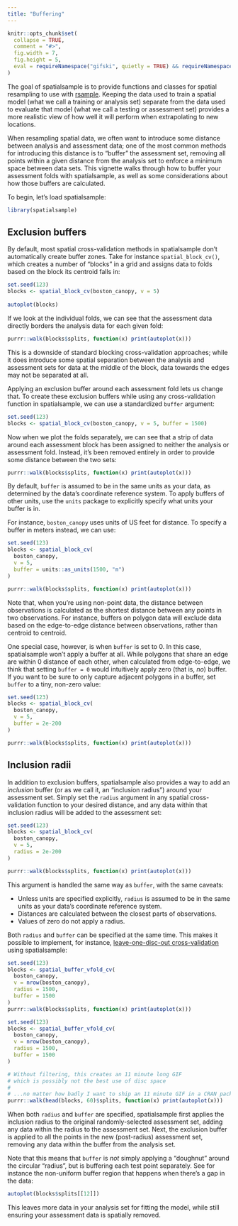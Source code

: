 ```yaml
---
title: "Buffering"
---
```


```r
knitr::opts_chunk$set(
  collapse = TRUE,
  comment = "#>",
  fig.width = 7,
  fig.height = 5,
  eval = requireNamespace("gifski", quietly = TRUE) && requireNamespace("knitr", quietly = TRUE)
)
```

The goal of spatialsample is to provide functions and classes for spatial resampling to use with [rsample](https://rsample.tidymodels.org/). Keeping the data used to train a spatial model (what we call a training or analysis set) separate from the data used to evaluate that model (what we call a testing or assessment set) provides a more realistic view of how well it will perform when extrapolating to new locations.

When resampling spatial data, we often want to introduce some distance between analysis and assessment data; one of the most common methods for introducing this distance is to "buffer" the assessment set, removing all points within a given distance from the analysis set to enforce a minimum space between data sets. This vignette walks through how to buffer your assessment folds with spatialsample, as well as some considerations about how those buffers are calculated.

To begin, let's load spatialsample:

```r
library(spatialsample)
```

## Exclusion buffers

By default, most spatial cross-validation methods in spatialsample don't automatically create buffer zones. Take for instance `spatial_block_cv()`, which creates a number of "blocks" in a grid and assigns data to folds based on the block its centroid falls in:

```r
set.seed(123)
blocks <- spatial_block_cv(boston_canopy, v = 5)
  
autoplot(blocks)
```

If we look at the individual folds, we can see that the assessment data directly borders the analysis data for each given fold:

```r
purrr::walk(blocks$splits, function(x) print(autoplot(x)))
```

This is a downside of standard blocking cross-validation approaches; while it does introduce some spatial separation between the analysis and assessment sets for data at the middle of the block, data towards the edges may not be separated at all. 

Applying an exclusion buffer around each assessment fold lets us change that. To create these exclusion buffers while using any cross-validation function in spatialsample, we can use a standardized `buffer` argument:

```r
set.seed(123)
blocks <- spatial_block_cv(boston_canopy, v = 5, buffer = 1500)
```

Now when we plot the folds separately, we can see that a strip of data around each assessment block has been assigned to neither the analysis or assessment fold. Instead, it's been removed entirely in order to provide some distance between the two sets:

```r
purrr::walk(blocks$splits, function(x) print(autoplot(x)))
```

By default, `buffer` is assumed to be in the same units as your data, as determined by the data's coordinate reference system. To apply buffers of other units, use the `units` package to explicitly specify what units your buffer is in.

For instance, `boston_canopy` uses units of US feet for distance. To specify a buffer in meters instead, we can use:

```r
set.seed(123)
blocks <- spatial_block_cv(
  boston_canopy, 
  v = 5, 
  buffer = units::as_units(1500, "m")
)

purrr::walk(blocks$splits, function(x) print(autoplot(x)))
```

Note that, when you're using non-point data, the distance between observations is calculated as the shortest distance between any points in two observations. For instance, buffers on polygon data will exclude data based on the edge-to-edge distance between observations, rather than centroid to centroid.

One special case, however, is when `buffer` is set to 0. In this case, spatialsample won't apply a buffer at all. While polygons that share an edge are within 0 distance of each other, when calculated from edge-to-edge, we think that setting `buffer = 0` would intuitively apply zero (that is, _no_) buffer. If you want to be sure to only capture adjacent polygons in a buffer, set `buffer` to a tiny, non-zero value:

```r
set.seed(123)
blocks <- spatial_block_cv(
  boston_canopy, 
  v = 5, 
  buffer = 2e-200
)

purrr::walk(blocks$splits, function(x) print(autoplot(x)))
```

## Inclusion radii

In addition to exclusion buffers, spatialsample also provides a way to add an _inclusion_ buffer (or as we call it, an "inclusion radius") around your assessment set. Simply set the `radius` argument in any spatial cross-validation function to your desired distance, and any data within that inclusion radius will be added to the assessment set:

```r
set.seed(123)
blocks <- spatial_block_cv(
  boston_canopy, 
  v = 5, 
  radius = 2e-200
)

purrr::walk(blocks$splits, function(x) print(autoplot(x)))
```

This argument is handled the same way as `buffer`, with the same caveats: 

- Unless units are specified explicitly, `radius` is assumed to be in the same units as your data's coordinate reference system.
- Distances are calculated between the closest parts of observations.
- Values of zero do not apply a radius. 

Both `radius` and `buffer` can be specified at the same time. This makes it possible to implement, for instance, [leave-one-disc-out cross-validation](https://cran.r-project.org/package=sperrorest) using spatialsample:

```r
set.seed(123)
blocks <- spatial_buffer_vfold_cv(
  boston_canopy, 
  v = nrow(boston_canopy), 
  radius = 1500,
  buffer = 1500
)
purrr::walk(blocks$splits, function(x) print(autoplot(x)))
```

```r
set.seed(123)
blocks <- spatial_buffer_vfold_cv(
  boston_canopy, 
  v = nrow(boston_canopy), 
  radius = 1500,
  buffer = 1500
)

# Without filtering, this creates an 11 minute long GIF
# which is possibly not the best use of disc space
#
# ...no matter how badly I want to ship an 11 minute GIF in a CRAN package 
purrr::walk(head(blocks, 60)$splits, function(x) print(autoplot(x)))
```

When both `radius` and `buffer` are specified, spatialsample first applies the inclusion radius to the original randomly-selected assessment set, adding any data within the radius to the assessment set. Next, the exclusion buffer is applied to all the points in the new (post-radius) assessment set, removing any data within the buffer from the analysis set. 

Note that this means that `buffer` is _not_ simply applying a "doughnut" around the circular "radius", but is buffering each test point separately. See for instance the non-uniform buffer region that happens when there's a gap in the data:
 
```r
autoplot(blocks$splits[[12]])
```

This leaves more data in your analysis set for fitting the model, while still ensuring your assessment data is spatially removed.
